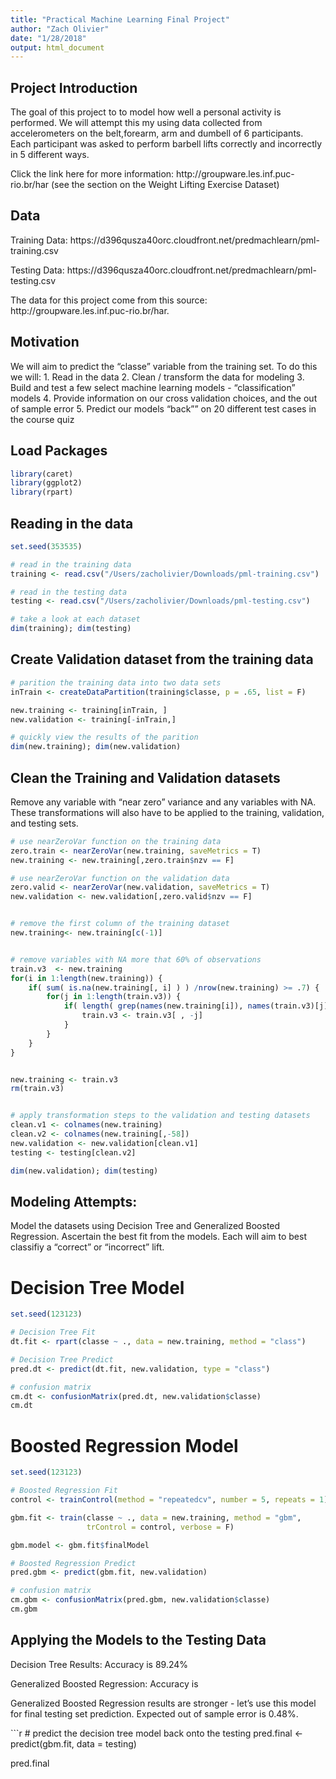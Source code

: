```yaml
---
title: "Practical Machine Learning Final Project"
author: "Zach Olivier"
date: "1/28/2018"
output: html_document
---
```


## Project Introduction

The goal of this project to to model how well a personal activity is performed. We will attempt this my using data collected from accelerometers on the belt,forearm, arm and dumbell of 6 participants. Each participant was asked to perform barbell lifts correctly and incorrectly in 5 different ways. 

Click the link here for more information: http://groupware.les.inf.puc-rio.br/har (see the section on the Weight Lifting Exercise Dataset)

## Data

Training Data: https://d396qusza40orc.cloudfront.net/predmachlearn/pml-training.csv

Testing Data: https://d396qusza40orc.cloudfront.net/predmachlearn/pml-testing.csv

The data for this project come from this source: http://groupware.les.inf.puc-rio.br/har. 

## Motivation

We will aim to predict the "classe" variable from the training set. To do this we will:
        1. Read in the data
        2. Clean / transform the data for modeling
        3. Build and test a few select machine learning models - "classification" models
        4. Provide information on our cross validation choices, and the out of sample error
        5. Predict our models "back"" on 20 different test cases in the course quiz


## Load Packages

```r
library(caret)
library(ggplot2)
library(rpart)
```


## Reading in the data

```r
set.seed(353535)

# read in the training data
training <- read.csv("/Users/zacholivier/Downloads/pml-training.csv")

# read in the testing data
testing <- read.csv("/Users/zacholivier/Downloads/pml-testing.csv")

# take a look at each dataset
dim(training); dim(testing)


```


## Create Validation dataset from the training data

```r

# parition the training data into two data sets
inTrain <- createDataPartition(training$classe, p = .65, list = F)

new.training <- training[inTrain, ]
new.validation <- training[-inTrain,]

# quickly view the results of the parition
dim(new.training); dim(new.validation)


```


## Clean the Training and Validation datasets

Remove any variable with "near zero" variance and any variables with NA. These transformations will also have to be applied to the training,
validation, and testing sets. 

```r

# use nearZeroVar function on the training data
zero.train <- nearZeroVar(new.training, saveMetrics = T)
new.training <- new.training[,zero.train$nzv == F]

# use nearZeroVar function on the validation data
zero.valid <- nearZeroVar(new.validation, saveMetrics = T)
new.validation <- new.validation[,zero.valid$nzv == F]


# remove the first column of the training dataset
new.training<- new.training[c(-1)]


# remove variables with NA more that 60% of observations
train.v3  <- new.training
for(i in 1:length(new.training)) {
    if( sum( is.na(new.training[, i] ) ) /nrow(new.training) >= .7) {
        for(j in 1:length(train.v3)) {
            if( length( grep(names(new.training[i]), names(train.v3)[j]) ) == 1)  {
                train.v3 <- train.v3[ , -j]
            }   
        } 
    }
}


new.training <- train.v3
rm(train.v3)


# apply transformation steps to the validation and testing datasets
clean.v1 <- colnames(new.training)
clean.v2 <- colnames(new.training[,-58])
new.validation <- new.validation[clean.v1]
testing <- testing[clean.v2]

dim(new.validation); dim(testing)


```


## Modeling Attempts:

Model the datasets using Decision Tree and Generalized Boosted Regression. Ascertain the best fit from the models. Each will aim to best classifiy a "correct" or "incorrect" lift. 

# Decision Tree Model

```r

set.seed(123123)

# Decision Tree Fit
dt.fit <- rpart(classe ~ ., data = new.training, method = "class")

# Decision Tree Predict
pred.dt <- predict(dt.fit, new.validation, type = "class")

# confusion matrix
cm.dt <- confusionMatrix(pred.dt, new.validation$classe)
cm.dt

```


# Boosted Regression Model

```r

set.seed(123123)

# Boosted Regression Fit
control <- trainControl(method = "repeatedcv", number = 5, repeats = 1)

gbm.fit <- train(classe ~ ., data = new.training, method = "gbm",
                 trControl = control, verbose = F)

gbm.model <- gbm.fit$finalModel

# Boosted Regression Predict
pred.gbm <- predict(gbm.fit, new.validation)

# confusion matrix
cm.gbm <- confusionMatrix(pred.gbm, new.validation$classe)
cm.gbm

```


## Applying the Models to the Testing Data

Decision Tree Results: Accuracy is 89.24%

Generalized Boosted Regression: Accuracy is 

Generalized Boosted Regression results are stronger - let's use this model for final testing set prediction. Expected out of sample error is 0.48%. 

```r

# predict the decision tree model back onto the testing
pred.final <- predict(gbm.fit, data = testing)

pred.final